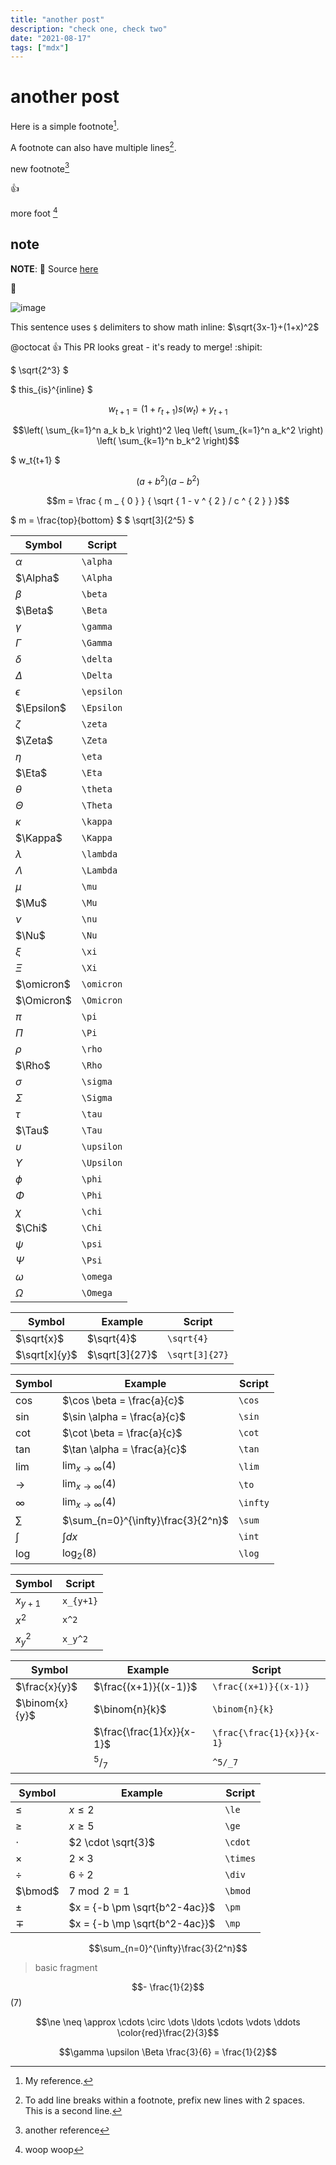 ```yaml
---
title: "another post"
description: "check one, check two"
date: "2021-08-17"
tags: ["mdx"]
---
```





# another post

Here is a simple footnote[^1].

A footnote can also have multiple lines[^2].

[^1]: My reference.
[^2]:
    To add line breaks within a footnote, prefix new lines with 2 spaces.  
    This is a second line.

new footnote[^3]

[^3]: another reference

:+1:

more foot [^4]

[^4]: woop woop

## note

**NOTE**: :red_circle: Source [here](//developer.run)

:heart_decoration:

![image](/arrow.svg)

This sentence uses `$` delimiters to show math inline: $\sqrt{3x-1}+(1+x)^2$

@octocat :+1: This PR looks great - it's ready to merge! :shipit:

$ \sqrt{2^3} $

$ this\_{is}^{inline} $

```math
w_{t+1} = (1 + r_{t+1}) s(w_t) + y_{t+1}
```

```math
\left( \sum_{k=1}^n a_k b_k \right)^2 \leq \left( \sum_{k=1}^n a_k^2 \right) \left( \sum_{k=1}^n b_k^2 \right)
```

$ w_t{t+1} $

```math
(a + b^2)(a - b^2)
```

```math
m = \frac { m _ { 0 } } { \sqrt { 1 - v ^ { 2 } / c ^ { 2 } } }
```

$
m = \frac{top}{bottom}
$
$
\sqrt[3]{2^5}
$

| Symbol     | Script     |
| ---------- | ---------- |
| $\alpha$   | `\alpha`   |
| $\Alpha$   | `\Alpha`   |
| $\beta$    | `\beta`    |
| $\Beta$    | `\Beta`    |
| $\gamma$   | `\gamma`   |
| $\Gamma$   | `\Gamma`   |
| $\delta$   | `\delta`   |
| $\Delta$   | `\Delta`   |
| $\epsilon$ | `\epsilon` |
| $\Epsilon$ | `\Epsilon` |
| $\zeta$    | `\zeta`    |
| $\Zeta$    | `\Zeta`    |
| $\eta$     | `\eta`     |
| $\Eta$     | `\Eta`     |
| $\theta$   | `\theta`   |
| $\Theta$   | `\Theta`   |
| $\kappa$   | `\kappa`   |
| $\Kappa$   | `\Kappa`   |
| $\lambda$  | `\lambda`  |
| $\Lambda$  | `\Lambda`  |
| $\mu$      | `\mu`      |
| $\Mu$      | `\Mu`      |
| $\nu$      | `\nu`      |
| $\Nu$      | `\Nu`      |
| $\xi$      | `\xi`      |
| $\Xi$      | `\Xi`      |
| $\omicron$ | `\omicron` |
| $\Omicron$ | `\Omicron` |
| $\pi$      | `\pi`      |
| $\Pi$      | `\Pi`      |
| $\rho$     | `\rho`     |
| $\Rho$     | `\Rho`     |
| $\sigma$   | `\sigma`   |
| $\Sigma$   | `\Sigma`   |
| $\tau$     | `\tau`     |
| $\Tau$     | `\Tau`     |
| $\upsilon$ | `\upsilon` |
| $\Upsilon$ | `\Upsilon` |
| $\phi$     | `\phi`     |
| $\Phi$     | `\Phi`     |
| $\chi$     | `\chi`     |
| $\Chi$     | `\Chi`     |
| $\psi$     | `\psi`     |
| $\Psi$     | `\Psi`     |
| $\omega$   | `\omega`   |
| $\Omega$   | `\Omega`   |

| Symbol        | Example        | Script         |
| ------------- | -------------- | -------------- |
| $\sqrt{x}$    | $\sqrt{4}$     | `\sqrt{4}`     |
| $\sqrt[x]{y}$ | $\sqrt[3]{27}$ | `\sqrt[3]{27}` |

| Symbol   | Example                            | Script   |
| -------- | ---------------------------------- | -------- |
| $\cos$   | $\cos \beta = \frac{a}{c}$         | `\cos`   |
| $\sin$   | $\sin \alpha = \frac{a}{c}$        | `\sin`   |
| $\cot$   | $\cot \beta = \frac{a}{c}$         | `\cot`   |
| $\tan$   | $\tan \alpha = \frac{a}{c}$        | `\tan`   |
| $\lim$   | $\lim_{x\to\infty}(4)$             | `\lim`   |
| $\to$    | $\lim_{x\to\infty}(4)$             | `\to`    |
| $\infty$ | $\lim_{x\to\infty}(4)$             | `\infty` |
| $\sum$   | $\sum_{n=0}^{\infty}\frac{3}{2^n}$ | `\sum`   |
| $\int$   | $\int dx$                          | `\int`   |
| $\log$   | $\log_{2}(8)$                      | `\log`   |

| Symbol    | Script    |
| --------- | --------- |
| $x_{y+1}$ | `x_{y+1}` |
| $x^2$     | `x^2`     |
| $x_y^2$   | `x_y^2`   |

| Symbol         | Example                   | Script                    |
| -------------- | ------------------------- | ------------------------- |
| $\frac{x}{y}$  | $\frac{(x+1)}{(x-1)}$     | `\frac{(x+1)}{(x-1)}`     |
| $\binom{x}{y}$ | $\binom{n}{k}$            | `\binom{n}{k}`            |
|                | $\frac{\frac{1}{x}}{x-1}$ | `\frac{\frac{1}{x}}{x-1}` |
|                | $^5/_7$                   | `^5/_7`                   |

| Symbol   | Example                       | Script   |
| -------- | ----------------------------- | -------- |
| $\le$    | $x \le 2$                     | `\le`    |
| $\ge$    | $x \ge 5$                     | `\ge`    |
| $\cdot$  | $2 \cdot \sqrt{3}$            | `\cdot`  |
| $\times$ | $2 \times 3$                  | `\times` |
| $\div$   | $6 \div 2$                    | `\div`   |
| $\bmod$  | $7 \bmod 2 = 1$               | `\bmod`  |
| $\pm$    | $x = {-b \pm \sqrt{b^2-4ac}}$ | `\pm`    |
| $\mp$    | $x = {-b \mp \sqrt{b^2-4ac}}$ | `\mp`    |

$$\sum_{n=0}^{\infty}\frac{3}{2^n}$$

>
> basic fragment
>

$$- \frac{1}{2}$$ (7)

$$\ne \neq \approx \cdots \circ 	\dots \ldots \cdots \vdots \ddots \color{red}\frac{2}{3}$$

```math
\gamma \upsilon \Beta \frac{3}{6} = \frac{1}{2}
```

